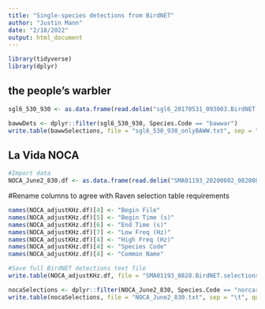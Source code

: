 ```yaml
---
title: "Single-species detections from BirdNET"
author: "Justin Mann"
date: "2/18/2022"
output: html_document
---
```

```r
library(tidyverse)
library(dplyr)
```

## the people's warbler
```r
sgl6_530_930 <- as.data.frame(read.delim("sgl6_20170531_093003.BirdNET.selections2.txt"))
```



```r
bawwDets <- dplyr::filter(sgl6_530_930, Species.Code == "bawwar")
write.table(bawwSelections, file = "sgl6_530_930_onlyBAWW.txt", sep = "\t", quote = FALSE, row.names = FALSE, col.names = TRUE)
```

## La Vida NOCA
```r
#Import data
NOCA_June2_830.df <- as.data.frame(read.delim("SMA01193_20200602_082808.BirdNET.selections.txt")) 

```

#Rename columns to agree with Raven selection table requirements
```r
names(NOCA_adjustKHz.df)[4] <- "Begin File"
names(NOCA_adjustKHz.df)[5] <- "Begin Time (s)"
names(NOCA_adjustKHz.df)[6] <- "End Time (s)"
names(NOCA_adjustKHz.df)[7] <- "Low Freq (Hz)"
names(NOCA_adjustKHz.df)[4] <- "High Freq (Hz)"
names(NOCA_adjustKHz.df)[4] <- "Species Code"
names(NOCA_adjustKHz.df)[4] <- "Common Name"
```

```r
#Save full BirdNET detections text file
write.table(NOCA_adjustKHz.df, file = "SMA01193_0828.BirdNET.selections.txt", sep = "\t", quote = FALSE, row.names = FALSE, col.names = TRUE)
```


```r
nocaSelections <- dplyr::filter(NOCA_June2_830, Species.Code == "norcar")
write.table(nocaSelections, file = "NOCA_June2_830.txt", sep = "\t", quote = FALSE, row.names = FALSE, col.names = TRUE)
```